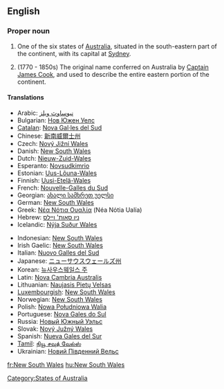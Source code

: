 {{wikipedia}}
==English==

===Proper noun===
{{en-proper noun|sg=[[new|New]] [[South]] [[Wales]]}}

# One of the six states of [[Australia]], situated in the south-eastern part of the continent, with its capital at [[Sydney]].
# {{historical}} (1770 - 1850s) The original name conferred on Australia by [[w:Captain James Cook|Captain James Cook]], and used to describe the entire eastern portion of the continent.

====Translations====
{{trans-top|one state of Australia}}
* Arabic: [[نيوساوث ويلز]]
* Bulgarian: [[Нов Южен Уелс]]
* [[Catalan]]: [[Nova Gal·les del Sud]]
* Chinese: [[新南威爾士州]]
* Czech: [[Nový Jižní Wales]]
* Danish: [[#Danish|New South Wales]]
* Dutch: [[Nieuw-Zuid-Wales]]
* Esperanto: [[Novsudkimrio]]
* Estonian: [[Uus-Lõuna-Wales]]
* Finnish: [[Uusi-Etelä-Wales]]
* French: [[Nouvelle-Galles du Sud]]
* Georgian: [[ახალი სამხრეთ უელსი]]
* German: [[#German|New South Wales]] {{n}}
* Greek: [[Νέα Νότια Ουαλία]] (Néa Nόtia Ualía) {{f}}
* Hebrew: [[ניו סאות' ויילס]]
* Icelandic: [[Nýja Suður Wales]]
{{trans-mid}}
* Indonesian: [[#Indonesian|New South Wales]]
* Irish Gaelic: [[#Irish|New South Wales]]
* Italian: [[Nuovo Galles del Sud]]
* Japanese: [[ニューサウスウェールズ州]]
* Korean: [[뉴사우스웨일스 주]]
* Latin: [[Nova Cambria Australis]]
* Lithuanian: [[Naujasis Pietų Velsas]]
* [[Luxembourgish]]: [[#Luxembourgish|New South Wales]]
* Norwegian: [[#Norwegian|New South Wales]]
* Polish: [[Nowa Południowa Walia]] {{f}}
* Portuguese: [[Nova Gales do Sul]]
* Russia: [[Новый Южный Уэльс]]
* Slovak: [[Nový Južný Wales]]
* Spanish: [[Nueva Gales del Sur]] {{f}}
* [[Tamil]]: [[நியூ சவுத் வேல்ஸ்]]
* Ukrainian: [[Новий Південний Вельс]]
{{trans-bottom}}

[[Category:States of Australia]]

[[fr:New South Wales]]
[[hu:New South Wales]]